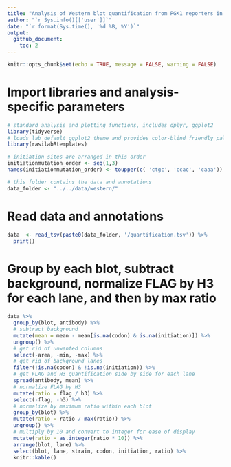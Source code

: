 ```yaml
---
title: "Analysis of Western blot quantification from PGK1 reporters in different genetic backgrounds"
author: "`r Sys.info()[['user']]`"
date: "`r format(Sys.time(), '%d %B, %Y')`"
output: 
  github_document:
    toc: 2
---
```


```r
knitr::opts_chunk$set(echo = TRUE, message = FALSE, warning = FALSE)
```

# Import libraries and analysis-specific parameters

```r
# standard analysis and plotting functions, includes dplyr, ggplot2 
library(tidyverse)
# loads lab default ggplot2 theme and provides color-blind friendly palette
library(rasilabRtemplates)

# initiation sites are arranged in this order
initiationmutation_order <- seq(1,3)
names(initiationmutation_order) <- toupper(c( 'ctgc', 'ccac', 'caaa'))

# this folder contains the data and annotations
data_folder <- "../../data/western/"
```

# Read data and annotations

```r
data  <- read_tsv(paste0(data_folder, '/quantification.tsv')) %>% 
  print()
```

# Group by each blot, subtract background, normalize FLAG by H3 for each lane, and then by max ratio

```r
data %>% 
  group_by(blot, antibody) %>% 
  # subtract background
  mutate(mean = mean - mean[is.na(codon) & is.na(initiation)]) %>% 
  ungroup() %>% 
  # get rid of unwanted columns
  select(-area, -min, -max) %>% 
  # get rid of background lanes
  filter(!is.na(codon) & !is.na(initiation)) %>% 
  # get FLAG and H3 quantification side by side for each lane
  spread(antibody, mean) %>% 
  # normalize FLAG by H3
  mutate(ratio = flag / h3) %>% 
  select(-flag, -h3) %>% 
  # normalize by maximum ratio within each blot
  group_by(blot) %>% 
  mutate(ratio = ratio / max(ratio)) %>%
  ungroup() %>% 
  # multiply by 10 and convert to integer for ease of display
  mutate(ratio = as.integer(ratio * 10)) %>%
  arrange(blot, lane) %>% 
  select(blot, lane, strain, codon, initiation, ratio) %>%
  knitr::kable()
```